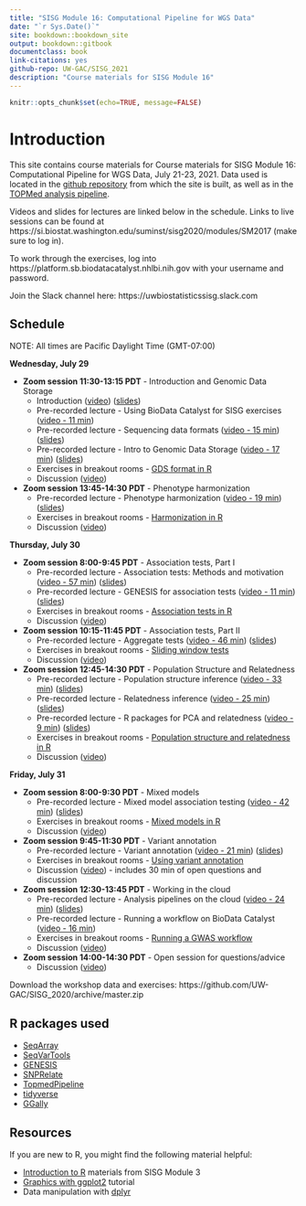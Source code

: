 ```yaml
---
title: "SISG Module 16: Computational Pipeline for WGS Data"
date: "`r Sys.Date()`"
site: bookdown::bookdown_site
output: bookdown::gitbook
documentclass: book
link-citations: yes
github-repo: UW-GAC/SISG_2021
description: "Course materials for SISG Module 16"
---
```


```r
knitr::opts_chunk$set(echo=TRUE, message=FALSE)
```

# Introduction

This site contains course materials for Course materials for SISG Module 16: Computational Pipeline for WGS Data, July 21-23, 2021.
Data used is located in the [github repository](https://github.com/UW-GAC/SISG_2021) from which the site is built, as well as in the [TOPMed analysis pipeline](https://github.com/UW-GAC/analysis_pipeline).

Videos and slides for lectures are linked below in the schedule. Links to live sessions can be found at https://si.biostat.washington.edu/suminst/sisg2020/modules/SM2017 (make sure to log in).

To work through the exercises, log into https://platform.sb.biodatacatalyst.nhlbi.nih.gov with your username and password.

Join the Slack channel here:
https://uwbiostatisticssisg.slack.com

## Schedule

NOTE: All times are Pacific Daylight Time (GMT-07:00)

**Wednesday, July 29**

- **Zoom session 11:30-13:15 PDT** - Introduction and Genomic Data Storage
    - Introduction ([video](https://washington.zoom.us/rec/share/2pB5Dej36mBJfKPk1Rz1AZ8nQ7rOX6a82yAf__EKxBwR9YbEVa5w9EQU0It8PXFv?startTime=1596047526000)) ([slides](https://docs.google.com/presentation/d/17DFvIH97RhcY6gq-BRYsxL-0r2jgl_p1-EMsgGXIYoE/edit?usp=sharing))
    - Pre-recorded lecture - Using BioData Catalyst for SISG exercises ([video - 11 min](https://washington.zoom.us/rec/share/z_BtN6jw5mVLQqfozUjyVKMtLLjvX6a8g3Qb8_YMnxnMNLbhANUyCVqRIROOytne?startTime=1595869554000))
    - Pre-recorded lecture - Sequencing data formats ([video - 15 min](https://washington.zoom.us/rec/share/3OZtIZX_7mZLXtLyuB35R7EEJI7GX6a8hiAYrKELyR27RU_39JyIFRL8b5w4UuhF?startTime=1594683337000)) ([slides](https://si.biostat.washington.edu/sites/default/files/modules/Sequencing_data_formats_1.pdf))
    - Pre-recorded lecture - Intro to Genomic Data Storage ([video - 17 min](https://washington.zoom.us/rec/share/ptwyaIrp83xJaZ3Cw3vEaq0sGNjEaaa8hiNN-PUNmU_BnBgez69k4oCz449iOgL4?startTime=1594840618000)) ([slides](https://si.biostat.washington.edu/sites/default/files/modules/GDS_intro_2.pdf))
    - Exercises in breakout rooms - [GDS format in R](https://uw-gac.github.io/SISG_2020/gds-format.html)
    - Discussion ([video](https://washington.zoom.us/rec/share/2pB5Dej36mBJfKPk1Rz1AZ8nQ7rOX6a82yAf__EKxBwR9YbEVa5w9EQU0It8PXFv?startTime=1596053230000))
- **Zoom session 13:45-14:30 PDT** - Phenotype harmonization
    - Pre-recorded lecture - Phenotype harmonization ([video - 19 min](https://washington.zoom.us/rec/share/5JV7ILH-1jNIE4Hc2gL1Yq48Br_vaaa8hnIb8_ELyUdlGBoRiHsdmGIpd5zz6kZn?startTime=1595370005000)) ([slides](https://si.biostat.washington.edu/sites/default/files/modules/pheno_harmonization.pdf))
    - Exercises in breakout rooms - [Harmonization in R](https://uw-gac.github.io/SISG_2020/phenotype-harmonization.html)
    - Discussion ([video](https://washington.zoom.us/rec/share/2pB5Dej36mBJfKPk1Rz1AZ8nQ7rOX6a82yAf__EKxBwR9YbEVa5w9EQU0It8PXFv?startTime=1596057633000))

**Thursday, July 30**

- **Zoom session 8:00-9:45 PDT** - Association tests, Part I
    - Pre-recorded lecture - Association tests: Methods and motivation ([video - 57 min](https://drive.google.com/file/d/1ECge7BRjxzXTFqELaWK0yzcQK7gu8mlC/view?usp=sharing)) ([slides](https://si.biostat.washington.edu/sites/default/files/modules/SISG20AssocTests.pdf))
    - Pre-recorded lecture - GENESIS for association tests ([video - 11 min](https://washington.zoom.us/rec/share/3elQCuvU5jtOZ7fvyFnRaLYsJdu5X6a8g3dK8_YKnh4NQI_41ZS6bU1xORhZMPGO?startTime=1595363212000)) ([slides](https://si.biostat.washington.edu/sites/default/files/modules/R_assoc_tests_2.pdf))
    - Exercises in breakout rooms - [Association tests in R](https://uw-gac.github.io/SISG_2020/association-tests.html)
    - Discussion ([video](https://washington.zoom.us/rec/share/2It5MZ_C2zJOR8_gxEjkcbYHLIC1T6a82idI-vZcmhlI6yqFOqXZ2sB70dx40myL?startTime=1596126935000))
- **Zoom session 10:15-11:45 PDT** - Association tests, Part II
    - Pre-recorded lecture - Aggregate tests ([video - 46 min](https://drive.google.com/file/d/1L8JVcijItOwEhYIsVkOALFdeAigL1tTJ/view?usp=sharing)) ([slides](https://si.biostat.washington.edu/sites/default/files/modules/SISG20AssocTests.pdf))
    - Exercises in breakout rooms - [Sliding window tests](https://uw-gac.github.io/SISG_2020/association-tests.html#sliding-window-tests)
    - Discussion ([video](https://washington.zoom.us/rec/share/2It5MZ_C2zJOR8_gxEjkcbYHLIC1T6a82idI-vZcmhlI6yqFOqXZ2sB70dx40myL?startTime=1596133607000))
- **Zoom session 12:45-14:30 PDT** - Population Structure and Relatedness
    - Pre-recorded lecture - Population structure inference ([video - 33 min](https://drive.google.com/file/d/1hLtTP1b6aUDBbz9mQ2i9J9Yg3Zbfsvvm/view?usp=sharing)) ([slides](https://si.biostat.washington.edu/sites/default/files/modules/Population_Structure_Inference_2020.pdf))
    - Pre-recorded lecture - Relatedness inference ([video - 25 min](https://drive.google.com/file/d/1JMlVvEGU4x9u2UBIJiw7RRIFUrbNdj3f/view?usp=sharing)) ([slides](https://si.biostat.washington.edu/sites/default/files/modules/Relatedness_Inference_2020.pdf))
    - Pre-recorded lecture - R packages for PCA and relatedness ([video - 9 min](https://washington.zoom.us/rec/share/uup8C5Ts50VOWpWdxHDDWvUzE7nieaa8gHVP_qFcxUt1umphrSYNDW9yDt3q5M-n?startTime=1595442394000)) ([slides](https://si.biostat.washington.edu/sites/default/files/modules/R_kinship_pca_1.pdf))
    - Exercises in breakout rooms - [Population structure and relatedness in R](https://uw-gac.github.io/SISG_2020/computing-a-grm.html)
    - Discussion ([video](https://washington.zoom.us/rec/share/2It5MZ_C2zJOR8_gxEjkcbYHLIC1T6a82idI-vZcmhlI6yqFOqXZ2sB70dx40myL?startTime=1596143849000))

**Friday, July 31**

- **Zoom session 8:00-9:30 PDT** - Mixed models
    - Pre-recorded lecture - Mixed model association testing ([video - 42 min](https://drive.google.com/file/d/1H01K3rhjsKiFCmIcXRRkPxoGF_a6DojL/view?usp=sharing)) ([slides](https://si.biostat.washington.edu/sites/default/files/modules/Mixed_Model_Association_Testing_2020.pdf))
    - Exercises in breakout rooms - [Mixed models in R](https://uw-gac.github.io/SISG_2020/mixed-models.html)
    - Discussion ([video](https://washington.zoom.us/rec/share/1cFoKbPWyjxOboHtxEvNZ44qDLnYeaa81nMZqPtbzBtXA_Hv7mXPKXmSe_9BHeyb?startTime=1596212284000))
- **Zoom session 9:45-11:30 PDT** - Variant annotation
    - Pre-recorded lecture - Variant annotation ([video - 21 min](https://washington.zoom.us/rec/share/5cpzcuntpklJW8_K7mKPZ7U4RY7-T6a81CZLqfcLmEZ4UtOvefz1dn05i3eFNAjJ?startTime=1595707556000)) ([slides](https://si.biostat.washington.edu/sites/default/files/modules/variant_annotation_0.pdf))
    - Exercises in breakout rooms - [Using variant annotation](https://uw-gac.github.io/SISG_2020/variant-annotation.html)
    - Discussion ([video](https://washington.zoom.us/rec/share/1cFoKbPWyjxOboHtxEvNZ44qDLnYeaa81nMZqPtbzBtXA_Hv7mXPKXmSe_9BHeyb?startTime=1596216918000)) - includes 30 min of open questions and discussion
- **Zoom session 12:30-13:45 PDT** - Working in the cloud
    - Pre-recorded lecture - Analysis pipelines on the cloud  ([video - 24 min](https://washington.zoom.us/rec/share/4_1bI-3Q3UVLXJH07BmGSvUgTrz1eaa8hiceqPoPzUzd-fBH94rKeazO2iV8z6i6?startTime=1595875794000)) ([slides](https://si.biostat.washington.edu/sites/default/files/modules/Cloud_Computing.pdf))
    - Pre-recorded lecture - Running a workflow on BioData Catalyst ([video - 16 min](https://washington.zoom.us/rec/share/wtxcFZPgzF5LTZXHxVPiQ5weMtreX6a81SNMrPIEn0sVFKctNRBSuHnZR4Lx78Bg?startTime=1595882071000))
    - Exercises in breakout rooms - [Running a GWAS workflow](https://uw-gac.github.io/SISG_2020/exercises-running-a-gwas-workflow.html)
    - Discussion ([video](https://washington.zoom.us/rec/share/1cFoKbPWyjxOboHtxEvNZ44qDLnYeaa81nMZqPtbzBtXA_Hv7mXPKXmSe_9BHeyb?startTime=1596227666000))
- **Zoom session 14:00-14:30 PDT** - Open session for questions/advice
    - Discussion ([video](https://washington.zoom.us/rec/share/1cFoKbPWyjxOboHtxEvNZ44qDLnYeaa81nMZqPtbzBtXA_Hv7mXPKXmSe_9BHeyb?startTime=1596229316000))



Download the workshop data and exercises: https://github.com/UW-GAC/SISG_2020/archive/master.zip

## R packages used

- [SeqArray](http://bioconductor.org/packages/release/bioc/html/SeqArray.html)
- [SeqVarTools](http://bioconductor.org/packages/release/bioc/html/SeqVarTools.html)
- [GENESIS](http://bioconductor.org/packages/release/bioc/html/GENESIS.html)
- [SNPRelate](http://bioconductor.org/packages/release/bioc/html/SNPRelate.html)
- [TopmedPipeline](https://github.com/UW-GAC/analysis_pipeline/tree/master/TopmedPipeline)
- [tidyverse](https://www.tidyverse.org)
- [GGally](https://cran.r-project.org/web/packages/GGally)


## Resources

If you are new to R, you might find the following material helpful:

- [Introduction to R](http://faculty.washington.edu/kenrice/rintro/indexSEA15.shtml) materials from SISG Module 3
- [Graphics with ggplot2](http://tutorials.iq.harvard.edu/R/Rgraphics/Rgraphics.html) tutorial
- Data manipulation with [dplyr](http://dplyr.tidyverse.org/)
